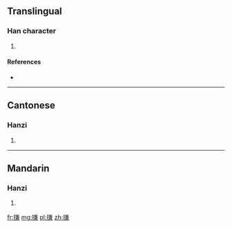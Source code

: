 ==Translingual==

===Han character===
{{Han char|rn=64|rad=手|as=10|sn=13|four=5803<sub>7</sub>|canj=手廿X金 (QTXC)|ids=⿰[[扌]][[兼]]}}

# {{defn|Han|sort=手10}}

====References====
* {{Han ref|kx=0447.050|dkj=12484|dj=0797.170|hdz=31936.060|uh=641B|ud=25627|bh=DDB8|bd=56760}}

----

==Cantonese==

===Hanzi===
{{yue-hanzi|jyut=gim1|y=gim1}}

# {{defn|lang=yue|sort=手10}}

----

==Mandarin==

===Hanzi===
{{cmn-hanzi|pin=[[jiān]] ([[jian1]]), [[dā]] ([[da1]])|wg=chien<sup>1</sup>, ta<sup>1</sup>}}

# {{defn|lang=cmn|sort=手10}}

[[fr:搛]]
[[mg:搛]]
[[pl:搛]]
[[zh:搛]]